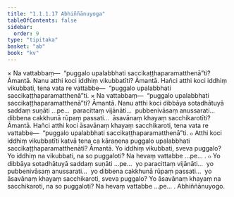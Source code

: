 ```yaml
---
title: "1.1.1.17 Abhiññānuyoga"
tableOfContents: false
sidebar:
  order: 9
type: "tipitaka"
basket: "ab"
book: "kv"
---
```



<DynamicBreadcrumb />

<Division number="193" book="kv">

<Paragraph number="321" book="kv">
× Na vattabbaṃ—  “puggalo upalabbhati saccikaṭṭhaparamatthenā”ti? Āmantā. Nanu atthi koci iddhiṃ vikubbatīti? Āmantā. Hañci atthi koci iddhiṃ vikubbati, tena vata re vattabbe—  “puggalo upalabbhati saccikaṭṭhaparamatthenā”ti.
</Paragraph>

</Division>
<Division number="194" book="kv">

<Paragraph number="322" book="kv">
× Na vattabbaṃ—  “puggalo upalabbhati saccikaṭṭhaparamatthenā”ti? Āmantā. Nanu atthi koci dibbāya sotadhātuyā saddaṃ suṇāti …pe…  paracittaṃ vijānāti…  pubbenivāsaṃ anussarati…  dibbena cakkhunā rūpaṃ passati…  āsavānaṃ khayaṃ sacchikarotīti? Āmantā. Hañci atthi koci āsavānaṃ khayaṃ sacchikaroti, tena vata re vattabbe—  “puggalo upalabbhati saccikaṭṭhaparamatthenā”ti.
</Paragraph>

</Division>
<Division number="195" book="kv">

<Paragraph number="323" book="kv">
๐ Atthi koci iddhiṃ vikubbatīti katvā tena ca kāraṇena puggalo upalabbhati saccikaṭṭhaparamatthenāti? Āmantā. Yo iddhiṃ vikubbati, sveva puggalo? Yo iddhiṃ na vikubbati, na so puggaloti? Na hevaṃ vattabbe …pe… .
</Paragraph>

</Division>
<Division number="196" book="kv">

<Paragraph number="324" book="kv">
๐ Yo dibbāya sotadhātuyā saddaṃ suṇāti …pe…  yo paracittaṃ vijānāti…  yo pubbenivāsaṃ anussarati…  yo dibbena cakkhunā rūpaṃ passati…  yo āsavānaṃ khayaṃ sacchikaroti, sveva puggalo? Yo āsavānaṃ khayaṃ na sacchikaroti, na so puggaloti? Na hevaṃ vattabbe …pe… .

</Paragraph>
</Division>

<Paragraph number="325" type="center" book="kv">
Abhiññānuyogo.
</Paragraph>